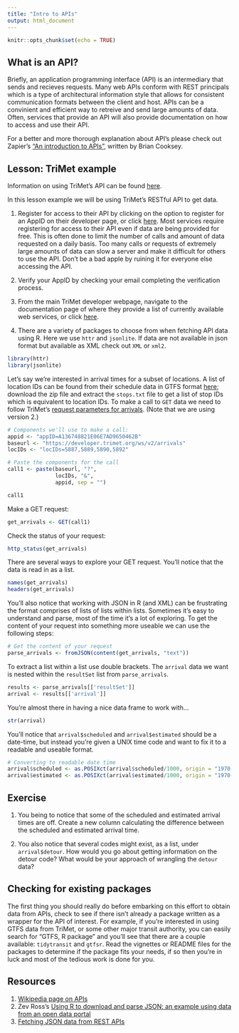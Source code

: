 ```yaml
---
title: "Intro to APIs"
output: html_document
---
```


```r
knitr::opts_chunk$set(echo = TRUE)
```

## What is an API?

Briefly, an application programming interface (API) is an intermediary that sends and recieves requests. Many web APIs conform with REST principals which is a type of architectural information style that allows for consistent communication formats between the client and host. APIs can be a convinient and efficient way to retreive and send large amounts of data. Often, services that provide an API will also provide documentation on how to access and use their API.

For a better and more thorough explanation about API's please check out Zapier's ["An introduction to APIs"](https://zapier.com/learn/apis/), written by Brian Cooksey.

## Lesson: TriMet example

Information on using TriMet's API can be found [here](https://developer.trimet.org/).

In this lesson example we will be using TriMet's RESTful API to get data. 

1. Register for access to their API by clicking on the option to register for an AppID on their developer page, or click [here](https://developer.trimet.org/appid/registration/). Most services require registering for access to their API even if data are being provided for free. This is often done to limit the number of calls and amount of data requested on a daily basis. Too many calls or requests of extremely large amounts of data can slow a server and make it difficult for others to use the API. Don't be a bad apple by ruining it for everyone else accessing the API.

1. Verify your AppID by checking your email completing the verification process.

1. From the main TriMet developer webpage, navigate to the documentation page of where they provide a list of currently available web services, or click [here](https://developer.trimet.org/ws_docs/).

1. There are a variety of packages to choose from when fetching API data using R. Here we use `httr` and `jsonlite`. If data are not available in json format but available as XML check out `XML` or `xml2`.

```r
library(httr)
library(jsonlite)
```

Let's say we're interested in arrival times for a subset of locations. A list of location IDs can be found from their schedule data in GTFS format [here](https://developer.trimet.org/GTFS.shtml); download the zip file and extract the `stops.txt` file to get a list of stop IDs which is equivalent to location IDs. To make a call to `GET` data we need to follow TriMet's [request parameters for arrivals](https://developer.trimet.org/ws_docs/arrivals2_ws.shtml). (Note that we are using version 2.)

```r
# Components we'll use to make a call:
appid <- "appID=A136748821E06E7AD9650462B"
baseurl <- "https://developer.trimet.org/ws/v2/arrivals"
locIDs <- "locIDs=5887,5889,5890,5892"

# Paste the components for the call
call1 <- paste(baseurl, "?",
               locIDs, "&",
               appid, sep = "")

call1
```

Make a GET request:
```r
get_arrivals <- GET(call1)
```

Check the status of your request:
```r
http_status(get_arrivals)
```

There are several ways to explore your GET request. You'll notice that the data is read in as a list.

```r
names(get_arrivals)
headers(get_arrivals)
```

You'll also notice that working with JSON in R (and XML) can be frustrating the format comprises of lists of lists within lists. Sometimes it's easy to understand and parse, most of the time it's a lot of exploring. To get the content of your request into something more useable we can use the following steps:

```r
# Get the content of your request
parse_arrivals <- fromJSON(content(get_arrivals, "text"))
```

To extract a list within a list use double brackets. The `arrival` data we want is nested within the `resultSet` list from `parse_arrivals`.

```r
results <- parse_arrivals[['resultSet']]
arrival <- results[['arrival']]
```

You're almost there in having a nice data frame to work with... 

```r
str(arrival)
```

You'll notice that `arrival$scheduled` and `arrival$estimated` should be a date-time, but instead you're given a UNIX time code and want to fix it to a readable and useable format.

```r
# Converting to readable date time
arrival$scheduled <- as.POSIXct(arrival$scheduled/1000, origin = "1970-01-01", tz = "America/Los_Angeles")
arrival$estimated <- as.POSIXct(arrival$estimated/1000, origin = "1970-01-01", tz = "America/Los_Angeles")
```

## Exercise
1. You being to notice that some of the scheduled and estimated arrival times are off. Create a new column calculating the difference between the scheduled and estimated arrival time.

1. You also notice that several codes might exist, as a list, under `arrival$detour`. How would you go about getting information on the detour code? What would be your approach of wrangling the `detour` data?

## Checking for existing packages
The first thing you should really do before embarking on this effort to obtain data from APIs, check to see if there isn't already a package written as a wrapper for the API of interest. For example, if you're interested in using GTFS data from TriMet, or some other major transit authority, you can easily search for "GTFS, R package" and you'll see that there are a couple available: `tidytransit` and `gtfsr`. Read the vignettes or README files for the packages to determine if the package fits your needs, if so then you're in luck and most of the tedious work is done for you.

## Resources

1. [Wikipedia page on APIs](https://en.wikipedia.org/wiki/Application_programming_interface)
1. Zev Ross's [Using R to download and parse JSON: an example using data from an open data portal](http://zevross.com/blog/2015/02/12/using-r-to-download-and-parse-json-an-example-using-data-from-an-open-data-portal/)
1. [Fetching JSON data from REST APIs](https://cran.r-project.org/web/packages/jsonlite/vignettes/json-apis.html)